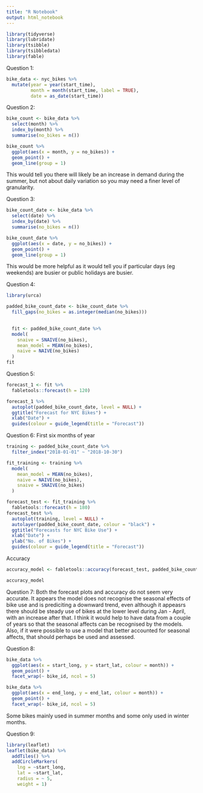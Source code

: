 ```yaml
---
title: "R Notebook"
output: html_notebook
---
```


```r
library(tidyverse)
library(lubridate)
library(tsibble)
library(tsibbledata)
library(fable)
```

Question 1:
```r
bike_data <- nyc_bikes %>% 
  mutate(year = year(start_time),
         month = month(start_time, label = TRUE),
         date = as_date(start_time))
```

Question 2:
```r
bike_count <- bike_data %>% 
  select(month) %>% 
  index_by(month) %>% 
  summarise(no_bikes = n())

bike_count %>% 
  ggplot(aes(x = month, y = no_bikes)) +
  geom_point() +
  geom_line(group = 1)
```
This would tell you there will likely be an increase in demand during the summer, but not about daily variation so you may need a finer level of granularity.

Question 3:
```r
bike_count_date <- bike_data %>% 
  select(date) %>% 
  index_by(date) %>% 
  summarise(no_bikes = n())

bike_count_date %>% 
  ggplot(aes(x = date, y = no_bikes)) +
  geom_point() +
  geom_line(group = 1)
```
This would be more helpful as it would tell you if particular days (eg weekends) are busier or public holidays are busier.

Question 4:
```r
library(urca)

padded_bike_count_date <- bike_count_date %>% 
  fill_gaps(no_bikes = as.integer(median(no_bikes)))

  
  fit <- padded_bike_count_date %>% 
  model(
    snaive = SNAIVE(no_bikes),
    mean_model = MEAN(no_bikes),
    naive = NAIVE(no_bikes)
  )
fit
```

Question 5:
```r
forecast_1 <- fit %>% 
  fabletools::forecast(h = 120)

forecast_1 %>% 
  autoplot(padded_bike_count_date, level = NULL) +
  ggtitle("Forecast for NYC Bikes") +
  xlab("Date") +
  guides(colour = guide_legend(title = "Forecast"))
```

Question 6: First six months of year
```r
training <- padded_bike_count_date %>% 
  filter_index("2018-01-01" ~ "2018-10-30")

fit_training <- training %>% 
  model(
    mean_model = MEAN(no_bikes),
    naive = NAIVE(no_bikes),
    snaive = SNAIVE(no_bikes)
  )
```

```r
forecast_test <- fit_training %>%
  fabletools::forecast(h = 180)
forecast_test %>%
  autoplot(training, level = NULL) +
  autolayer(padded_bike_count_date, colour = "black") +
  ggtitle("Forecasts for NYC Bike Use") +
  xlab("Date") +
  ylab("No. of Bikes") +
  guides(colour = guide_legend(title = "Forecast"))
```

Accuracy
```r
accuracy_model <- fabletools::accuracy(forecast_test, padded_bike_count_date)

accuracy_model
```

Question 7:
Both the forecast plots and accuracy do not seem very accurate.  It appears the model does not recognise the seasonal effects of bike use and is prediciting a downward trend, even although it appeasrs there should be steady use of bikes at the lower level during Jan - April, with an increase after that.  I think it would help to have data from a couple of years so that the seasonal affects can be recognised by the models.  Also, if it were possible to use a model that better accounted for seasonal affects, that should perhaps be used and assessed. 

Question 8:
```r
bike_data %>% 
  ggplot(aes(x = start_long, y = start_lat, colour = month)) +
  geom_point() +
  facet_wrap(~ bike_id, ncol = 5)
```

```r
bike_data %>% 
  ggplot(aes(x = end_long, y = end_lat, colour = month)) +
  geom_point() +
  facet_wrap(~ bike_id, ncol = 5)
```
Some bikes mainly used in summer months and some only used in winter months.

Question 9:
```r
library(leaflet)
leaflet(bike_data) %>% 
  addTiles() %>% 
  addCircleMarkers(
    lng = ~start_long, 
    lat = ~start_lat, 
    radius = ~ 5,
    weight = 1)
```









